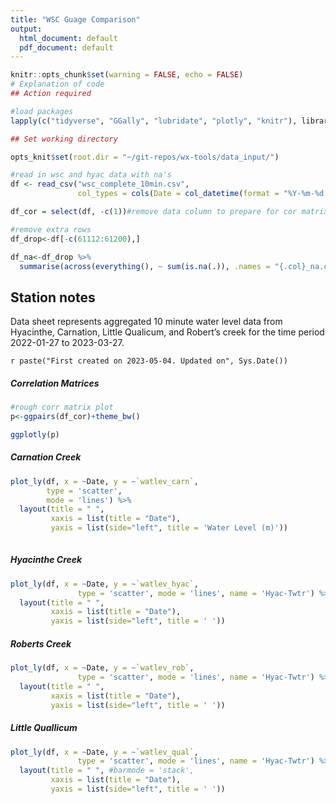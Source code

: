 ```yaml
---
title: "WSC Guage Comparison"
output:
  html_document: default
  pdf_document: default
---
```



```r
knitr::opts_chunk$set(warning = FALSE, echo = FALSE)
# Explanation of code
## Action required

#load packages
lapply(c("tidyverse", "GGally", "lubridate", "plotly", "knitr"), library, character.only = TRUE)

## Set working directory

opts_knit$set(root.dir = "~/git-repos/wx-tools/data_input/")

```


```r

#read in wsc and hyac data with na's
df <- read_csv("wsc_complete_10min.csv", 
               col_types = cols(Date = col_datetime(format = "%Y-%m-%d %H:%M")))

df_cor = select(df, -c(1))#remove data column to prepare for cor matrix 

#remove extra rows
df_drop<-df[-c(61112:61200),]

df_na<-df_drop %>% 
  summarise(across(everything(), ~ sum(is.na(.)), .names = "{.col}_na.count"))#generate NA count

```

## Station notes

Data sheet represents aggregated 10 minute water level data from Hyacinthe, Carnation, Little Qualicum, and Robert's creek for the time period 2022-01-27 to 2023-03-27.  


`r paste("First created on 2023-05-04. Updated on", Sys.Date())`


##### Correlation Matrices 
```r

#rough corr matrix plot
p<-ggpairs(df_cor)+theme_bw()

ggplotly(p)

```


##### Carnation Creek
```r

plot_ly(df, x = ~Date, y = ~`watlev_carn`, 
        type = 'scatter', 
        mode = 'lines') %>%
  layout(title = " ", 
         xaxis = list(title = "Date"),
         yaxis = list(side="left", title = 'Water Level (m)'))
         

```

##### Hyacinthe Creek
```r

plot_ly(df, x = ~Date, y = ~`watlev_hyac`, 
               type = 'scatter', mode = 'lines', name = 'Hyac-Twtr') %>%
  layout(title = " ", 
         xaxis = list(title = "Date"),
         yaxis = list(side="left", title = ' '))
```

##### Roberts Creek
```r

plot_ly(df, x = ~Date, y = ~`watlev_rob`, 
               type = 'scatter', mode = 'lines', name = 'Hyac-Twtr') %>%
  layout(title = " ", 
         xaxis = list(title = "Date"),
         yaxis = list(side="left", title = ' '))

```
##### Little Quallicum 
```r

plot_ly(df, x = ~Date, y = ~`watlev_qual`, 
               type = 'scatter', mode = 'lines', name = 'Hyac-Twtr') %>%
  layout(title = " ", #barmode = 'stack',
         xaxis = list(title = "Date"),
         yaxis = list(side="left", title = ' '))

```

